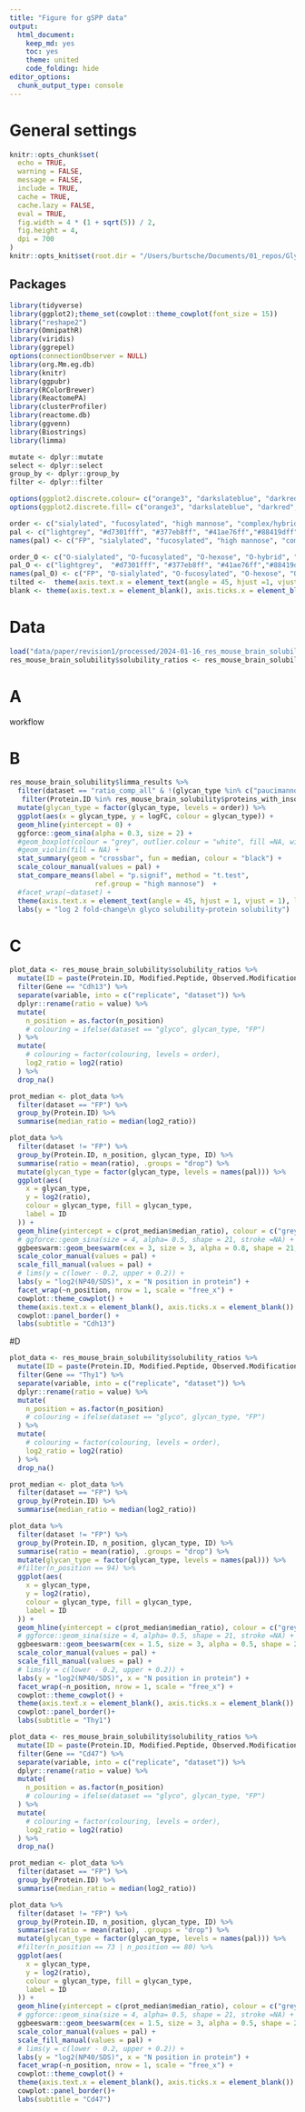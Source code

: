 ```yaml
---
title: "Figure for gSPP data"
output:
  html_document:
    keep_md: yes
    toc: yes
    theme: united
    code_folding: hide
editor_options: 
  chunk_output_type: console
---
```


# General settings

```r
knitr::opts_chunk$set(
  echo = TRUE,
  warning = FALSE,
  message = FALSE,
  include = TRUE,
  cache = TRUE,
  cache.lazy = FALSE,
  eval = TRUE,
  fig.width = 4 * (1 + sqrt(5)) / 2, 
  fig.height = 4,
  dpi = 700
)
knitr::opts_knit$set(root.dir = "/Users/burtsche/Documents/01_repos/Glycoproteomics/")
```

## Packages

```r
library(tidyverse)
library(ggplot2);theme_set(cowplot::theme_cowplot(font_size = 15))
library("reshape2")
library(OmnipathR)
library(viridis)
library(ggrepel)
options(connectionObserver = NULL)
library(org.Mm.eg.db)
library(knitr)
library(ggpubr)
library(RColorBrewer)
library(ReactomePA)
library(clusterProfiler)
library(reactome.db)
library(ggvenn)
library(Biostrings)
library(limma)

mutate <- dplyr::mutate
select <- dplyr::select
group_by <- dplyr::group_by
filter <- dplyr::filter
```

```r
options(ggplot2.discrete.colour= c("orange3", "darkslateblue", "darkred", "darkgreen", "darkgrey", "darkviolet"))
options(ggplot2.discrete.fill= c("orange3", "darkslateblue", "darkred", "darkgreen", "darkgrey", "darkviolet"))

order <- c("sialylated", "fucosylated", "high mannose", "complex/hybrid", "phospho", "paucimannose", "small")
pal <- c("lightgrey", "#d7301fff", "#377eb8ff", "#41ae76ff","#88419dff" ,"#ff7f00ff", "#ffe300ff","#f781bfff", "mediumseagreen", "grey")
names(pal) <- c("FP", "sialylated", "fucosylated", "high mannose", "complex/hybrid", "phospho", "paucimannose", "small", "hit", "no hit")

order_O <- c("O-sialylated", "O-fucosylated", "O-hexose", "O-hybrid", "O-phospho", "O-sulfated", "O-GlcNac")
pal_O <- c("lightgrey",  "#d7301fff", "#377eb8ff", "#41ae76ff","#88419dff" ,"#ff7f00ff", '#a65628ff',"#f781bfff")
names(pal_O) <- c("FP", "O-sialylated", "O-fucosylated", "O-hexose", "O-hybrid", "O-phospho", "O-sulfated", "O-GlcNac")
tilted <-  theme(axis.text.x = element_text(angle = 45, hjust =1, vjust = 1))
blank <- theme(axis.text.x = element_blank(), axis.ticks.x = element_blank())
```

# Data

```r
load("data/paper/revision1/processed/2024-01-16_res_mouse_brain_solubility.RData")
res_mouse_brain_solubility$solubility_ratios <- res_mouse_brain_solubility$solubility_ratios %>%  inner_join(res_mouse_brain_solubility$glyco_psm %>%  distinct(Gene, Protein.ID,Observed.Modifications, Modified.Peptide, glycan_type, n_position))
```

# A

workflow

# B

```r
res_mouse_brain_solubility$limma_results %>% 
  filter(dataset == "ratio_comp_all" & !(glycan_type %in% c("paucimannose", "small", "phospho"))) %>% 
   filter(Protein.ID %in% res_mouse_brain_solubility$proteins_with_insol_sub$Protein.ID) %>% 
  mutate(glycan_type = factor(glycan_type, levels = order)) %>% 
  ggplot(aes(x = glycan_type, y = logFC, colour = glycan_type)) +
  geom_hline(yintercept = 0) +
  ggforce::geom_sina(alpha = 0.3, size = 2) +
  #geom_boxplot(colour = "grey", outlier.colour = "white", fill =NA, width = 0.3) +
  #geom_violin(fill = NA) +
  stat_summary(geom = "crossbar", fun = median, colour = "black") +
  scale_colour_manual(values = pal) +
  stat_compare_means(label = "p.signif", method = "t.test",
                     ref.group = "high mannose")  +
  #facet_wrap(~dataset) +
  theme(axis.text.x = element_text(angle = 45, hjust = 1, vjust = 1), legend.position = "none") +
  labs(y = "log 2 fold-change\n glyco solubility-protein solubility")
```

# C 
```r
plot_data <- res_mouse_brain_solubility$solubility_ratios %>%
  mutate(ID = paste(Protein.ID, Modified.Peptide, Observed.Modifications, sep = "_")) %>%
  filter(Gene == "Cdh13") %>%
  separate(variable, into = c("replicate", "dataset")) %>%
  dplyr::rename(ratio = value) %>%
  mutate(
    n_position = as.factor(n_position)
    # colouring = ifelse(dataset == "glyco", glycan_type, "FP")
  ) %>%
  mutate(
    # colouring = factor(colouring, levels = order),
    log2_ratio = log2(ratio)
  ) %>%
  drop_na()

prot_median <- plot_data %>%
  filter(dataset == "FP") %>%
  group_by(Protein.ID) %>%
  summarise(median_ratio = median(log2_ratio))

plot_data %>%
  filter(dataset != "FP") %>%
  group_by(Protein.ID, n_position, glycan_type, ID) %>%
  summarise(ratio = mean(ratio), .groups = "drop") %>%
  mutate(glycan_type = factor(glycan_type, levels = names(pal))) %>%
  ggplot(aes(
    x = glycan_type,
    y = log2(ratio),
    colour = glycan_type, fill = glycan_type,
    label = ID
  )) +
  geom_hline(yintercept = c(prot_median$median_ratio), colour = c("grey")) +
  # ggforce::geom_sina(size = 4, alpha= 0.5, shape = 21, stroke =NA) +
  ggbeeswarm::geom_beeswarm(cex = 3, size = 3, alpha = 0.8, shape = 21, stroke = 0) +
  scale_color_manual(values = pal) +
  scale_fill_manual(values = pal) +
  # lims(y = c(lower - 0.2, upper + 0.2)) +
  labs(y = "log2(NP40/SDS)", x = "N position in protein") +
  facet_wrap(~n_position, nrow = 1, scale = "free_x") +
  cowplot::theme_cowplot() +
  theme(axis.text.x = element_blank(), axis.ticks.x = element_blank()) +
  cowplot::panel_border() + 
  labs(subtitle = "Cdh13")
```

#D

```r
plot_data <- res_mouse_brain_solubility$solubility_ratios %>%
  mutate(ID = paste(Protein.ID, Modified.Peptide, Observed.Modifications, sep = "_")) %>%
  filter(Gene == "Thy1") %>%
  separate(variable, into = c("replicate", "dataset")) %>%
  dplyr::rename(ratio = value) %>%
  mutate(
    n_position = as.factor(n_position)
    # colouring = ifelse(dataset == "glyco", glycan_type, "FP")
  ) %>%
  mutate(
    # colouring = factor(colouring, levels = order),
    log2_ratio = log2(ratio)
  ) %>%
  drop_na()

prot_median <- plot_data %>%
  filter(dataset == "FP") %>%
  group_by(Protein.ID) %>%
  summarise(median_ratio = median(log2_ratio))

plot_data %>%
  filter(dataset != "FP") %>%
  group_by(Protein.ID, n_position, glycan_type, ID) %>%
  summarise(ratio = mean(ratio), .groups = "drop") %>%
  mutate(glycan_type = factor(glycan_type, levels = names(pal))) %>%
  #filter(n_position == 94) %>% 
  ggplot(aes(
    x = glycan_type,
    y = log2(ratio),
    colour = glycan_type, fill = glycan_type,
    label = ID
  )) +
  geom_hline(yintercept = c(prot_median$median_ratio), colour = c("grey")) +
  # ggforce::geom_sina(size = 4, alpha= 0.5, shape = 21, stroke =NA) +
  ggbeeswarm::geom_beeswarm(cex = 1.5, size = 3, alpha = 0.5, shape = 21, stroke = 0) +
  scale_color_manual(values = pal) +
  scale_fill_manual(values = pal) +
  # lims(y = c(lower - 0.2, upper + 0.2)) +
  labs(y = "log2(NP40/SDS)", x = "N position in protein") +
  facet_wrap(~n_position, nrow = 1, scale = "free_x") +
  cowplot::theme_cowplot() +
  theme(axis.text.x = element_blank(), axis.ticks.x = element_blank()) +
  cowplot::panel_border()+ 
  labs(subtitle = "Thy1")

```

```r
plot_data <- res_mouse_brain_solubility$solubility_ratios %>%
  mutate(ID = paste(Protein.ID, Modified.Peptide, Observed.Modifications, sep = "_")) %>%
  filter(Gene == "Cd47") %>%
  separate(variable, into = c("replicate", "dataset")) %>%
  dplyr::rename(ratio = value) %>%
  mutate(
    n_position = as.factor(n_position)
    # colouring = ifelse(dataset == "glyco", glycan_type, "FP")
  ) %>%
  mutate(
    # colouring = factor(colouring, levels = order),
    log2_ratio = log2(ratio)
  ) %>%
  drop_na()

prot_median <- plot_data %>%
  filter(dataset == "FP") %>%
  group_by(Protein.ID) %>%
  summarise(median_ratio = median(log2_ratio))

plot_data %>%
  filter(dataset != "FP") %>%
  group_by(Protein.ID, n_position, glycan_type, ID) %>%
  summarise(ratio = mean(ratio), .groups = "drop") %>%
  mutate(glycan_type = factor(glycan_type, levels = names(pal))) %>%
  #filter(n_position == 73 | n_position == 80) %>% 
  ggplot(aes(
    x = glycan_type,
    y = log2(ratio),
    colour = glycan_type, fill = glycan_type,
    label = ID
  )) +
  geom_hline(yintercept = c(prot_median$median_ratio), colour = c("grey")) +
  # ggforce::geom_sina(size = 4, alpha= 0.5, shape = 21, stroke =NA) +
  ggbeeswarm::geom_beeswarm(cex = 1.5, size = 3, alpha = 0.5, shape = 21, stroke = 0) +
  scale_color_manual(values = pal) +
  scale_fill_manual(values = pal) +
  # lims(y = c(lower - 0.2, upper + 0.2)) +
  labs(y = "log2(NP40/SDS)", x = "N position in protein") +
  facet_wrap(~n_position, nrow = 1, scale = "free_x") +
  cowplot::theme_cowplot() +
  theme(axis.text.x = element_blank(), axis.ticks.x = element_blank()) +
  cowplot::panel_border()+ 
  labs(subtitle = "Cd47")
```





